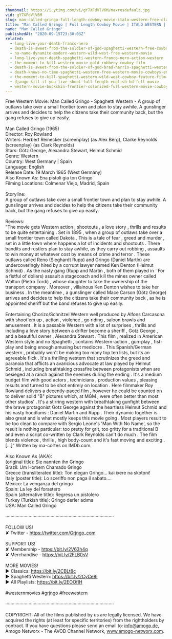 ```yaml
---
thumbnail: https://i.ytimg.com/vi/gY7XFdVlV6M/maxresdefault.jpg
vid: gY7XFdVlV6M
slug: man-called-gringo-full-length-cowboy-movie-italo-western-free-classic-movie
title: "Man Called Gringo | Full Length Cowboy Movie | ITALO WESTERN | Free Classic Movie"
name: "Man Called Gringo"
publishedAt: "2020-09-15T23:30:03Z"
related:
  - long-live-your-death-franco-nero
  - death-is-sweet-from-the-soldier-of-god-spaghetti-western-free-cowboy-film
  - no-name-dynamite-modern-western-wild-west-free-western-movie
  - long-live-your-death-spaghetti-western-franco-nero-action-western
  - the-moment-to-kill-western-movie-gold-robbery-cowboy-film
  - death-is-sweet-from-the-soldier-of-god-brad-harris-spaghetti-western-cowboy-film
  - death-knows-no-time-spaghetti-western-free-western-movie-cowboys-english
  - the-moment-to-kill-spaghetti-western-wild-west-cowboy-feature-film-full-length
  - django-kill-if-you-live-shoot-full-length-english-hd-full-movie
  - western-movie-buckskin-frontier-colorized-full-western-movie-cowboys-ranch-film
---
```


Free Western Movie: Man Called Gringo - Spaghetti Western - A group of outlaws take over a small frontier town and plan to stay awhile. A gunslinger arrives and decides to help the citizens take their community back, but the gang refuses to give up easily. <br />
<br />
Man Called Gringo (1965)<br />
Director: Roy Rowland<br />
Writers: Herbert Reinecker (screenplay) (as Alex Berg), Clarke Reynolds (screenplay) (as Clark Reynolds) <br />
Stars: Götz George, Alexandra Stewart, Helmut Schmid <br />
Genre: Western <br />
Country: West Germany | Spain<br />
Language: English<br />
Release Date: 19 March 1965 (West Germany) <br />
Also Known As: Ena pistoli gia ton Gringo <br />
Filming Locations: Colmenar Viejo, Madrid, Spain <br />
<br />
Storyline:<br />
A group of outlaws take over a small frontier town and plan to stay awhile. A gunslinger arrives and decides to help the citizens take their community back, but the gang refuses to give up easily. <br />
<br />
Reviews:<br />
"The movie gets Western action , shootouts , a love story , thrills and results to be quite entertaining . Set in 1895 , when a group of outlaws take over a small frontier town called Dakota . This is a tale of fear , greed and murder , set in a little town where happens a lot of incidents and shootouts . There bandits and rustlers plan to stay awhile, as they carry out robbing , assaults to win money at whatever cost by means of crime and terror . These outlaws called Reno (Sieghardt Rupp) and Gringo (Daniel Martín) are undercoveringly hired by a corrupt lawyer named Ken Denton (Helmut Schmid) . As the nasty gang (Rupp and Martin , both of them played in ¨For a fistful of dollars) assault a stagecoach and kill the mines owner called Walton (Pietro Tordi) , whose daughter to take the ownership of the transport company . Moreover , villainous Ken Denton wishes to take her business . In the meantime , a gunslinger called Mace Carson (Götz George) arrives and decides to help the citizens take their community back , as he is appointed sheriff but the band refuses to give up easily.<br />
<br />
Entertaining Chorizo/Schnitzel Western well produced by Alfons Carcasona with shoot'em up , action , violence , go riding , saloon brawls and amusement . It is a passable Western with a lot of surprises , thrills and including a love story between a drifter become a sheriff , Gotz George , and a beautiful owner , Alexandra Stewart . This film , realized in American Western style and no Spaghetti , contains Western-action , gun-play , fist-play and being enough amusing but mediocre . This Spanish/German western , probably won't be making too many top ten lists, but its an agreeable flick . It's a thrilling western that scrutinizes the greed and paranoia that afflicts an avaricious advocate at law played by Helmut Schmid , including breathtaking crossfire between protagonists when are besieged at a ranch against the enemies during the ending . It's a medium budget film with good actors , technicians , production values , pleasing results and turned to be shot entirely on location . Here filmmaker Roy Rowland delivers a decently-paced film , however he could be counted on to deliver solid "B" pictures which, at MGM , were often better than most other studios' . It's a stirring western with breathtaking gunfight between the brave protagonist Gotz George against the heartless Helmut Schmid and his nasty hoodlums : Daniel Martin and Rupp . Their dynamic together is also great and is what mostly keeps this movie going . Most players result to be too clean to compare with Sergio Leone's 'Man With No Name', so the result is nothing particular: too pretty for grit, too gritty for a traditional B and even a script co-written by Clark Reynolds can't do much . The film blends violence , thrills , high body-count and it's fast moving and exciting . [...]" Written by ma-cortes on IMDb.com.<br />
<br />
Also Known As (AKA):<br />
(original title): Sie nannten ihn Gringo<br />
Brazil: Um Homem Chamado Gringo<br />
Greece (transliterated title): Ton elegan Gringo... kai ixere na skotoni!<br />
Italy (poster title): Lo sceriffo non paga il sabato....<br />
Mexico: La venganza del gringo<br />
Spain: La ley del forastero<br />
Spain (alternative title): Regresa un pistolero<br />
Turkey (Turkish title): Gringo derler adıma<br />
USA: Man Called Gringo<br />
<br />
····················································································<br />
<br />
FOLLOW US!<br />
✘ Twitter - https://twitter.com/Grjngo_com<br />
<br />
SUPPORT US!<br />
✘ Membership - https://bit.ly/2V63h4q<br />
✘ Merchandise - https://bit.ly/2FLB0sV<br />
<br />
MORE MOVIES! <br />
► Classics: https://bit.ly/2CBLt8c <br />
► Spaghetti Western: https://bit.ly/2CyCe8I <br />
► All Playlists: https://bit.ly/2EOOfIH <br />
<br />
#westernmovies #grjngo #freewestern<br />
<br />
····················································································<br />
<br />
COPYRIGHT: All of the films published by us are legally licensed. We have acquired the rights (at least for specific territories) from the rightholders by contract. If you have questions please send an email to: info@amogo.de, Amogo Networx - The AVOD Channel Network, www.amogo-networx.com.
